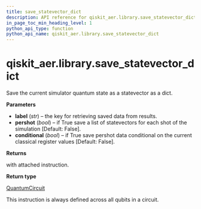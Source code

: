 ```yaml
---
title: save_statevector_dict
description: API reference for qiskit_aer.library.save_statevector_dict
in_page_toc_min_heading_level: 1
python_api_type: function
python_api_name: qiskit_aer.library.save_statevector_dict
---
```


# qiskit\_aer.library.save\_statevector\_dict

<Function id="qiskit_aer.library.save_statevector_dict" name="save_statevector_dict" isDedicatedPage={true} github="https://github.com/qiskit/qiskit-aer/tree/stable/0.12/qiskit_aer/library/save_instructions/save_statevector.py" signature="save_statevector_dict(self, label='statevector', pershot=False, conditional=False)">
  Save the current simulator quantum state as a statevector as a dict.

  **Parameters**

  *   **label** (*str*) – the key for retrieving saved data from results.
  *   **pershot** (*bool*) – if True save a list of statevectors for each shot of the simulation \[Default: False].
  *   **conditional** (*bool*) – if True save pershot data conditional on the current classical register values \[Default: False].

  **Returns**

  with attached instruction.

  **Return type**

  [QuantumCircuit](qiskit.circuit.QuantumCircuit "qiskit.circuit.QuantumCircuit")

  <Admonition title="Note" type="note">
    This instruction is always defined across all qubits in a circuit.
  </Admonition>
</Function>

